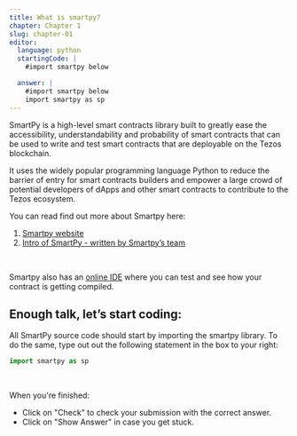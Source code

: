 ---
title: What is smartpy? 
chapter: Chapter 1
slug: chapter-01
editor:
  language: python
  startingCode: |
    #import smartpy below

  answer: |
    #import smartpy below
---


SmartPy is a high-level smart contracts library built to greatly ease the accessibility, understandability and probability of smart contracts that can be used to write and test smart contracts that are deployable on the Tezos blockchain. 

It uses the widely popular programming language Python to reduce the barrier of entry for smart contracts builders and empower a large crowd of potential developers of dApps and other smart contracts to contribute to the Tezos ecosystem.

You can read find out more about Smartpy here: 

1. [Smartpy website](https://smartpy.io/) 
2. [Intro of SmartPy - written by Smartpy’s team](https://medium.com/@SmartPy_io/introducing-smartpy-and-smartpy-io-d4013bee7d4e)

<br/>

Smartpy also has an [online IDE](https://smartpy.io/dev/) where you can test and see how your contract is getting compiled. 

## Enough talk, let’s start coding:

All SmartPy source code should start by importing the smartpy library. To do the same, type out out the following statement in the box to your right:

```python
import smartpy as sp
```

<br />

When you're finished: 
* Click on "Check" to check your submission with the correct answer. 
* Click on "Show Answer" in case you get stuck. 